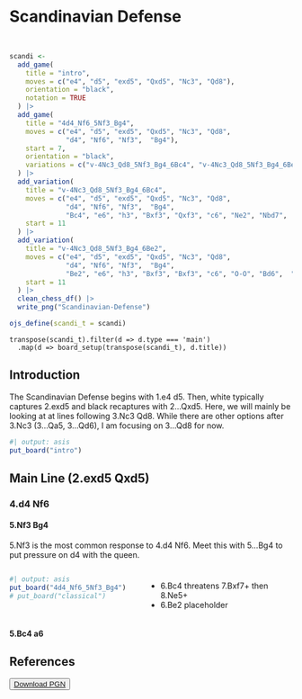 <link rel="stylesheet" href="/scripts/chessboard/css/chessboard-1.0.0.css">
      
<script src="https://code.jquery.com/jquery-3.5.1.min.js"
        integrity="sha384-ZvpUoO/+PpLXR1lu4jmpXWu80pZlYUAfxl5NsBMWOEPSjUn/6Z/hRTt8+pR6L4N2"
        crossorigin="anonymous"></script>

<script src="/scripts/chessboard/js/chessboard-1.0.0.js"></script>

# Scandinavian Defense

```r
```

```ojs
```

```r
scandi <-
  add_game(
    title = "intro",
    moves = c("e4", "d5", "exd5", "Qxd5", "Nc3", "Qd8"),
    orientation = "black",
    notation = TRUE
  ) |>
  add_game(
    title = "4d4_Nf6_5Nf3_Bg4",
    moves = c("e4", "d5", "exd5", "Qxd5", "Nc3", "Qd8",
              "d4", "Nf6", "Nf3",  "Bg4"),
    start = 7,
    orientation = "black",
    variations = c("v-4Nc3_Qd8_5Nf3_Bg4_6Bc4", "v-4Nc3_Qd8_5Nf3_Bg4_6Be2")
  ) |>
  add_variation(
    title = "v-4Nc3_Qd8_5Nf3_Bg4_6Bc4",
    moves = c("e4", "d5", "exd5", "Qxd5", "Nc3", "Qd8",
              "d4", "Nf6", "Nf3",  "Bg4",
              "Bc4", "e6", "h3", "Bxf3", "Qxf3", "c6", "Ne2", "Nbd7",  "O-O", "Bd6", "b3", "O-O", "Bb2", "a5"),
    start = 11 
  ) |>
  add_variation(
    title = "v-4Nc3_Qd8_5Nf3_Bg4_6Be2",
    moves = c("e4", "d5", "exd5", "Qxd5", "Nc3", "Qd8",
              "d4", "Nf6", "Nf3",  "Bg4",
              "Be2", "e6", "h3", "Bxf3", "Bxf3", "c6", "O-O", "Bd6",  "Ne2", "Nbd7", "c4", "O-O", "Nc3", "Qc7", "b3", "Rad8", "Bb2",  "Rfe8"),
    start = 11
  ) |>
  clean_chess_df() |>
  write_png("Scandinavian-Defense")

ojs_define(scandi_t = scandi)
```

```ojs
transpose(scandi_t).filter(d => d.type === 'main')
  .map(d => board_setup(transpose(scandi_t), d.title))
```

## Introduction

The Scandinavian Defense begins with 1.e4 d5.
Then, white typically captures 2.exd5 and black recaptures with 2...Qxd5.
Here, we will mainly be looking at at lines following 3.Nc3 Qd8.
While there are other options after 3.Nc3 (3...Qa5, 3...Qd6), I am focusing on 3...Qd8 for now.

```r
#| output: asis
put_board("intro")
```

## Main Line (2.exd5 Qxd5)

### 4.d4 Nf6 

#### 5.Nf3 Bg4

5.Nf3 is the most common response to 4.d4 Nf6.
Meet this with 5...Bg4 to put pressure on d4 with the queen.
  
::::{.columns}

:::{.column width='45%'}
```r
#| output: asis
put_board("4d4_Nf6_5Nf3_Bg4")
# put_board("classical")
```
:::

:::{.column width='55%' style='margin-top: 10px; margin-left: 5px'}
  * <span class="variation" id = "v-4Nc3_Qd8_5Nf3_Bg4_6Bc4"> 6.Bc4 </span> threatens 7.Bxf7+ then 8.Ne5+
  * <span class="variation" id = "v-4Nc3_Qd8_5Nf3_Bg4_6Be2"> 6.Be2 </span> placeholder
:::

::::

#### 5.Bc4 a6


## References {.unnumbered}

<button class="btn" style="width: unset;">
<a href="pgn-files/Scandinavian-Defense.pgn" download="Scandinavian-Defense.pgn">
<i class="fa fa-download"></i> Download PGN
</a>
</button>


<!-- todo: -->
<!--   - 3...d6 -->
<!--   - 4...Nxd4 -->
<!--   - Göring Gambit -->





